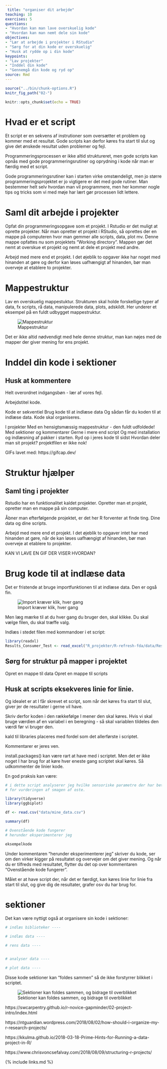 ```yaml
---
 title: "organiser dit arbejde"
teaching: 10
exercises: 5
questions:
- "Hvordan kan man lave overskuelig kode"
- "Hvordan kan man nemt dele sin kode"
objectives:
- "Lær at arbejde i projekter i RStudio"
- "Sørg for at din kode er overskuelig"
- "Husk at rydde op i din kode"
keypoints:
- "Lav projekter"
- "Inddel din kode"
- "Gennemgå din kode og ryd op"
source: Rmd
---
```


```r
source("../bin/chunk-options.R")
knitr_fig_path("02-")
```

```r
knitr::opts_chunk$set(echo = TRUE)
```

# Hvad er et script
Et script er en sekvens af instrutioner som oversætter et problem og kommer med et resultat. Gode scripts kan derfor køres fra start til slut og give det ønskede resultat uden problemer og fejl.

Programmeringsprocessen er ikke altid struktureret, men gode scripts kan opnås med gode programmeringsrutiner og oprydning i kode når man er færdig med et script.

Gode programmeringsrutiner kan i starten virke omstændeligt, men jo større programmeringsprojektet er jo vigtigere er det med gode rutiner. Man bestemmer helt selv hvordan man vil programmere, men her kommer nogle tips og tricks som vi med møje har lært gør processen lidt lettere.

# Saml dit arbejde i projekter
Opfat din programmeringsopgave som et projekt. I Rstudio er det muligt at oprette projekter. Når man opretter et projekt i RStudio, så oprettes der en mappe på computeren hvor man gemmer alle scripts, data, plot mv. Denne mappe opfattes nu som projektets "Working directory". Mappen gør det nemt at overskue et projekt og nemt at dele et projekt med andre. 

Arbejd med mere end et projekt. I det øjeblik to opgaver ikke har noget med hinanden at gøre og derfor kan løses uafhængigt af hinanden, bør man overveje at etablere to projekter.

# Mappestruktur
Lav en overskuelig mappestuktur. Strukturen skal holde forskellige typer af data, fx scripts, rå data, manipulerede data, plots, adskildt. Her underer et eksempel på en fuldt udbygget mappestruktur. 

![Mappestruktur](../fig/rstudio_project_files.jpeg)

Det er ikke altid nødvendigt med hele denne struktur, man kan nøjes med de mapper der giver mening for ens projekt.



# Inddel din kode i sektioner

## Husk at kommentere


Helt overordnet indgangsbøn - lær af vores fejl.

Arbejdstitel kode.

Kode er sekventiel
 Brug kode til at indlæse data
 Og sådan får du koden til at indlæse data.
Kode skal organiseres.

I projekter
  Med en hensigtsmæssig mappestruktur - den fuldt udfoldede!
Med sektioner og kommentarer
Gerne i mere end script
Og med installation og indlæsning af pakker i starten.
Ryd op i jeres kode til sidst
Hvordan deler man sit projekt? projektfilen er ikke nok!


GIFs lavet med:
https://gifcap.dev/

# Struktur hjælper



## Saml ting i projekter

Rstudio har en funktionalitet kaldet projekter. Opretter man et projekt, 
opretter man en mappe på sin computer. 

Åbner man efterfølgende projektet, er det her R forventer at finde ting.
Dine data og dine scripts.

Arbejd med mere end et projekt. I det øjeblik to opgaver intet har med 
hinanden at gøre, når de kan løses uafhængigt af hinanden, bør man overveje at 
etablere to projekter.

KAN VI LAVE EN GIF DER VISER HVORDAN?


# Brug kode til at indlæse data

Det er fristende at bruge importfunktionen til at indlæse data. Den er også fin.

![Import kræver klik, hver gang](../fig/import_recording.gif)

Men læg mærke til at du hver gang du bruger den, skal klikke. Du skal vælge filen,
du skal træffe valg.

Indlæs i stedet filen med kommandoer i et script:

```r
library(readxl)
Results_Consumer_Test <- read_excel("R_projekter/R-refresh-fda/data/Results Consumer Test.xlsx")
```

## Sørg for struktur på mapper i projektet
Opret en mappe til data
Opret en mappe til scripts


## Husk at scripts eksekveres linie for linie.

Og idealet er at I får skrevet et script, som når det 
køres fra start til slut, giver jer de resultater 
i gerne vil have.

Skriv derfor koden i den rækkefølge I mener den skal køres. 
Hvis vi skal 
bruge værdien af en variabel i en beregning - så skal variablen tildeles den
værdi før vi bruger den.

kald til libraries placeres med fordel som det allerførste i scriptet.

Kommentarer er jeres ven.

install.packages() kan være rart at have med i scriptet. Men det er ikke noget
I har brug for at køre hver eneste gang scriptet skal køres. Så udkommenter
de linier kode.

En god praksis kan være:
```r
# i dette script analyserer jeg hvilke sensoriske parametre der har betydning 
# for vurderingen af smagen af oste.

library(tidyverse)
library(ggbiplot)

df <- read.csv("data/mine_data.csv")

summary(df)

# Ovenstående kode fungerer
# herunder eksperimenterer jeg

eksempelkode

```


Under kommentaren "herunder eksperimenterer jeg" skriver du kode, ser om den virker
kigger på resultatet og overvejer om det giver mening. Og når du er tilfreds med 
resultatet, flytter du det op over kommentaren "Ovenstående kode fungerer".

Målet er at have script der, når det er færdigt, kan køres linie for linie fra 
start til slut, og give dig de resultater, grafer osv du har brug for.


# sektioner
Det kan være nyttigt også at organisere sin kode i sektioner:
```r
# indlæs biblioteker ----

# indlæs data ----

# rens data ----


# analyser data ----

# plot data ----

```

Disse kode sektioner kan "foldes sammen" så de ikke forstyrrer blikket i scriptet.

![Sektioner kan foldes sammen, og bidrage til overblikket](../fig/sections_foldning.gif)

https://swcarpentry.github.io/r-novice-gapminder/02-project-intro/index.html

https://ntguardian.wordpress.com/2018/08/02/how-should-i-organize-my-r-research-projects/

https://kkulma.github.io/2018-03-18-Prime-Hints-for-Running-a-data-project-in-R/

https://www.chrisvoncsefalvay.com/2018/08/09/structuring-r-projects/


{% include links.md %}